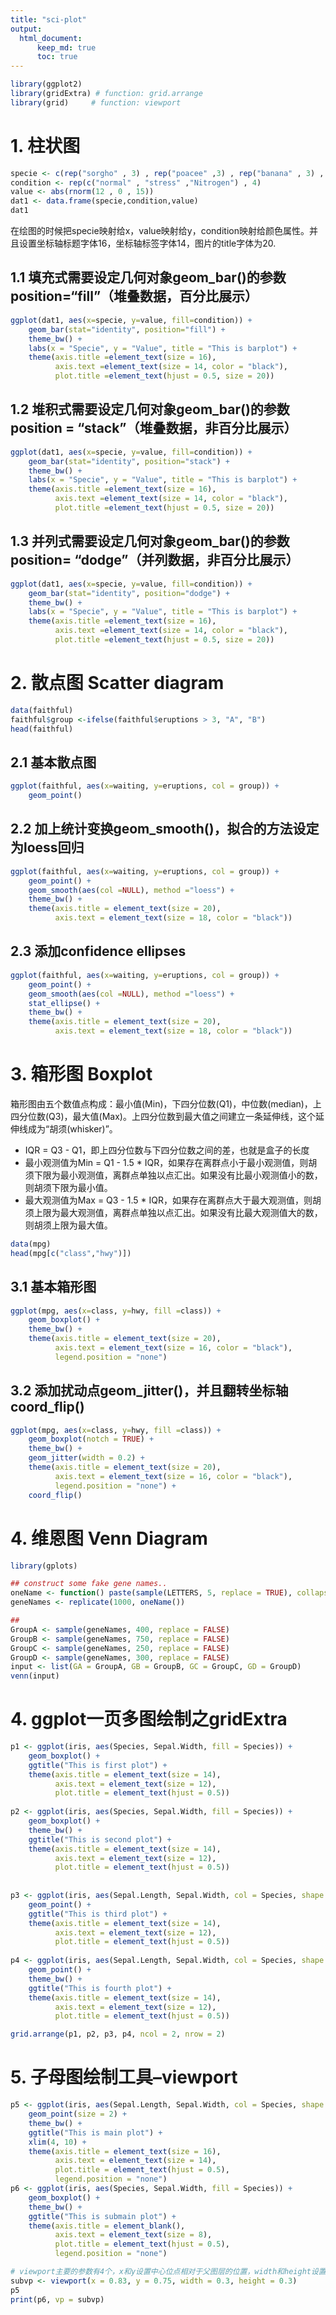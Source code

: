 ```yaml
---
title: "sci-plot"
output: 
  html_document:
      keep_md: true
      toc: true
---
```


```r
library(ggplot2)
library(gridExtra) # function: grid.arrange
library(grid)     # function: viewport
```

# 1. 柱状图

```r
specie <- c(rep("sorgho" , 3) , rep("poacee" ,3) , rep("banana" , 3) , rep("triticum" , 3) )
condition <- rep(c("normal" , "stress" ,"Nitrogen") , 4)
value <- abs(rnorm(12 , 0 , 15))
dat1 <- data.frame(specie,condition,value)
dat1
```

在绘图的时候把specie映射给x，value映射给y，condition映射给颜色属性。并且设置坐标轴标题字体16，坐标轴标签字体14，图片的title字体为20. 

## 1.1 填充式需要设定几何对象geom_bar()的参数position="fill"（堆叠数据，百分比展示）

```r
ggplot(dat1, aes(x=specie, y=value, fill=condition)) +
    geom_bar(stat="identity", position="fill") + 
    theme_bw() +
    labs(x = "Specie", y = "Value", title = "This is barplot") + 
    theme(axis.title =element_text(size = 16), 
          axis.text =element_text(size = 14, color = "black"),
          plot.title =element_text(hjust = 0.5, size = 20))
```

## 1.2 堆积式需要设定几何对象geom_bar()的参数position = "stack"（堆叠数据，非百分比展示）

```r
ggplot(dat1, aes(x=specie, y=value, fill=condition)) +
    geom_bar(stat="identity", position="stack") + 
    theme_bw() +
    labs(x = "Specie", y = "Value", title = "This is barplot") + 
    theme(axis.title =element_text(size = 16), 
          axis.text =element_text(size = 14, color = "black"),
          plot.title =element_text(hjust = 0.5, size = 20))
```

## 1.3 并列式需要设定几何对象geom_bar()的参数position= "dodge"（并列数据，非百分比展示）

```r
ggplot(dat1, aes(x=specie, y=value, fill=condition)) +
    geom_bar(stat="identity", position="dodge") + 
    theme_bw() +
    labs(x = "Specie", y = "Value", title = "This is barplot") + 
    theme(axis.title =element_text(size = 16), 
          axis.text =element_text(size = 14, color = "black"),
          plot.title =element_text(hjust = 0.5, size = 20))
```

# 2. 散点图 Scatter diagram

```r
data(faithful)
faithful$group <-ifelse(faithful$eruptions > 3, "A", "B")
head(faithful)
```

## 2.1 基本散点图

```r
ggplot(faithful, aes(x=waiting, y=eruptions, col = group)) + 
    geom_point()
```

## 2.2 加上统计变换geom_smooth()，拟合的方法设定为loess回归

```r
ggplot(faithful, aes(x=waiting, y=eruptions, col = group)) + 
    geom_point() + 
    geom_smooth(aes(col =NULL), method ="loess") +
    theme_bw() +
    theme(axis.title = element_text(size = 20),
          axis.text = element_text(size = 18, color = "black"))
```

## 2.3 添加confidence ellipses

```r
ggplot(faithful, aes(x=waiting, y=eruptions, col = group)) + 
    geom_point() + 
    geom_smooth(aes(col =NULL), method ="loess") +
    stat_ellipse() +
    theme_bw() +
    theme(axis.title = element_text(size = 20),
          axis.text = element_text(size = 18, color = "black"))
```

# 3. 箱形图 Boxplot

箱形图由五个数值点构成：最小值(Min)，下四分位数(Q1)，中位数(median)，上四分位数(Q3)，最大值(Max)。上四分位数到最大值之间建立一条延伸线，这个延伸线成为“胡须(whisker)”。

- IQR = Q3 - Q1，即上四分位数与下四分位数之间的差，也就是盒子的长度
- 最小观测值为Min = Q1 - 1.5 * IQR，如果存在离群点小于最小观测值，则胡须下限为最小观测值，离群点单独以点汇出。如果没有比最小观测值小的数，则胡须下限为最小值。
- 最大观测值为Max = Q3 - 1.5 * IQR，如果存在离群点大于最大观测值，则胡须上限为最大观测值，离群点单独以点汇出。如果没有比最大观测值大的数，则胡须上限为最大值。

```r
data(mpg)
head(mpg[c("class","hwy")])
```

## 3.1 基本箱形图

```r
ggplot(mpg, aes(x=class, y=hwy, fill =class)) + 
    geom_boxplot() + 
    theme_bw() + 
    theme(axis.title = element_text(size = 20), 
          axis.text = element_text(size = 16, color = "black"), 
          legend.position = "none")
```

## 3.2 添加扰动点geom_jitter()，并且翻转坐标轴coord_flip()

```r
ggplot(mpg, aes(x=class, y=hwy, fill =class)) + 
    geom_boxplot(notch = TRUE) + 
    theme_bw() + 
    geom_jitter(width = 0.2) + 
    theme(axis.title = element_text(size = 20), 
          axis.text = element_text(size = 16, color = "black"), 
          legend.position = "none") +
    coord_flip()
```

# 4. 维恩图 Venn Diagram

```r
library(gplots)
```

```r
## construct some fake gene names..
oneName <- function() paste(sample(LETTERS, 5, replace = TRUE), collapse = "")
geneNames <- replicate(1000, oneName())

##
GroupA <- sample(geneNames, 400, replace = FALSE)
GroupB <- sample(geneNames, 750, replace = FALSE)
GroupC <- sample(geneNames, 250, replace = FALSE)
GroupD <- sample(geneNames, 300, replace = FALSE)
input <- list(GA = GroupA, GB = GroupB, GC = GroupC, GD = GroupD)
venn(input)
```

# 4. ggplot一页多图绘制之gridExtra

```r
p1 <- ggplot(iris, aes(Species, Sepal.Width, fill = Species)) +
    geom_boxplot() +
    ggtitle("This is first plot") +
    theme(axis.title = element_text(size = 14),
          axis.text = element_text(size = 12),
          plot.title = element_text(hjust = 0.5))
 
p2 <- ggplot(iris, aes(Species, Sepal.Width, fill = Species)) +
    geom_boxplot() +
    theme_bw() +
    ggtitle("This is second plot") +
    theme(axis.title = element_text(size = 14),
          axis.text = element_text(size = 12),
          plot.title = element_text(hjust = 0.5))
 
 
p3 <- ggplot(iris, aes(Sepal.Length, Sepal.Width, col = Species, shape = Species)) +
    geom_point() +
    ggtitle("This is third plot") +
    theme(axis.title = element_text(size = 14),
          axis.text = element_text(size = 12),
          plot.title = element_text(hjust = 0.5))
 
p4 <- ggplot(iris, aes(Sepal.Length, Sepal.Width, col = Species, shape = Species)) +
    geom_point() +
    theme_bw() +
    ggtitle("This is fourth plot") +
    theme(axis.title = element_text(size = 14),
          axis.text = element_text(size = 12),
          plot.title = element_text(hjust = 0.5))

grid.arrange(p1, p2, p3, p4, ncol = 2, nrow = 2)
```

# 5. 子母图绘制工具--viewport

```r
p5 <- ggplot(iris, aes(Sepal.Length, Sepal.Width, col = Species, shape = Species)) +
    geom_point(size = 2) +
    theme_bw() +
    ggtitle("This is main plot") +
    xlim(4, 10) +
    theme(axis.title = element_text(size = 16),
          axis.text = element_text(size = 14),
          plot.title = element_text(hjust = 0.5),
          legend.position = "none")
p6 <- ggplot(iris, aes(Species, Sepal.Width, fill = Species)) +
    geom_boxplot() +
    theme_bw() +
    ggtitle("This is submain plot") +
    theme(axis.title = element_blank(),
          axis.text = element_text(size = 8),
          plot.title = element_text(hjust = 0.5),
          legend.position = "none")

# viewport主要的参数有4个，x和y设置中心位点相对于父图层的位置，width和height设置子图形的大小
subvp <- viewport(x = 0.83, y = 0.75, width = 0.3, height = 0.3)
p5
print(p6, vp = subvp)
```






































